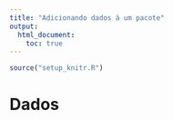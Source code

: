 ```yaml
---
title: "Adicionando dados à um pacote"
output:
  html_document:
    toc: true
---
```


```r
source("setup_knitr.R")
```

# Dados
